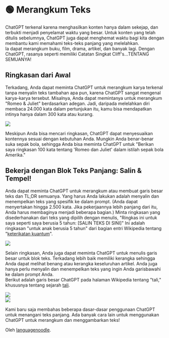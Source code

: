 
# 🟢 Merangkum Teks

ChatGPT terkenal karena menghasilkan konten hanya dalam sekejap, dan terbukti menjadi penyelamat waktu yang besar. Untuk konten yang telah ditulis sebelumnya, ChatGPT juga dapat menghemat waktu bagi kita dengan membantu kami memahami teks-teks panjang yang melelahkan.  
Ia dapat merangkum buku, film, drama, artikel, dan banyak lagi. Dengan ChatGPT, rasanya seperti memiliki Catatan Singkat Cliff's…TENTANG SEMUANYA!

## Ringkasan dari Awal

Terkadang, Anda dapat meminta ChatGPT untuk merangkum karya terkenal tanpa menyalin teks tambahan apa pun, karena ChatGPT sangat mengenal karya-karya tersebut. Misalnya, Anda dapat memintanya untuk merangkum "Romeo & Juliet" berdasarkan adegan. Jadi, daripada melelahkan diri membaca 24.000 kata dalam pertunjukan itu, kamu bisa mendapatkan intinya hanya dalam 300 kata atau kurang.

<div style={{ textAlign: "left" }}>
  <Image
    src="/docs/assets/basic_applications/summarizing/Romeo_and_Juliet_Act_by_Act_1.webp"
    width={987}
    height={645}
    style={{ width: "750px", margin: "auto" }}
  />
</div>

Meskipun Anda bisa mencari ringkasan, ChatGPT dapat menyesuaikan kontennya sesuai dengan kebutuhan Anda. Mungkin Anda benar-benar suka sepak bola, sehingga Anda bisa meminta ChatGPT untuk "Berikan saya ringkasan 100 kata tentang 'Romeo dan Juliet' dalam istilah sepak bola Amerika."

## Bekerja dengan Blok Teks Panjang: Salin & Tempel!

Anda dapat meminta ChatGPT untuk merangkum atau membuat garis besar teks dan TL;DR semuanya. Yang harus Anda lakukan adalah menyalin dan menempelkan teks yang spesifik ke dalam prompt. (Anda dapat menyertakan hingga 2.500 kata. Jika pekerjaannya lebih panjang dari itu, Anda harus membaginya menjadi beberapa bagian.) Minta ringkasan yang disederhanakan dari teks yang dipilih dengan menulis, "Ringkas ini untuk saya seperti saya berusia 5 tahun: [SALIN TEKS DI SINI]" Ini adalah ringkasan "untuk anak berusia 5 tahun" dari bagian entri Wikipedia tentang "[keterikatan kuantum](https://en.wikipedia.org/wiki/Quantum_entanglement#:~:text=vte-,Quantum%20entanglement,-is%20the%20phenomenon)".

<div style={{ textAlign: "left" }}>
  <Image
    src="/docs/assets/basic_applications/summarizing/Quantum_Entanglement.webp"
    width={976}
    height={340}
    style={{ width: "750px", margin: "auto" }}
  />
</div>

Selain ringkasan, Anda juga dapat meminta ChatGPT untuk menulis garis besar untuk blok teks. Terkadang lebih baik memiliki kerangka sehingga Anda dapat melihat benang atau kerangka keseluruhan artikel. Anda juga hanya perlu menyalin dan menempelkan teks yang ingin Anda garisbawahi ke dalam prompt Anda.  
Berikut adalah garis besar ChatGPT pada halaman Wikipedia tentang "tali," khususnya tentang sejarah [tali](https://en.wikipedia.org/wiki/Rope#:~:text=to%20pull%20ropes.-,History,-Ancient%20Egyptians%20were).

<div style={{ textAlign: "left" }}>
  <Image
    src="/docs/assets/basic_applications/summarizing/Outline_1.webp"
    width={981}
    height={727}
    style={{ width: "750px", margin: "auto" }}
  />
</div>

<div style={{ textAlign: "left" }}>
  <Image
    src="/docs/assets/basic_applications/summarizing/Outline_2.webp"
    width={871}
    height={458}
    style={{ width: "750px", margin: "auto" }}
  />
</div>

Kami baru saja membahas beberapa dasar-dasar penggunaan ChatGPT untuk menangani teks panjang. Ada banyak cara lain untuk menggunakan ChatGPT untuk merangkum dan menggambarkan teks!

Oleh [languagenoodle](https://twitter.com/languagenoodle).
